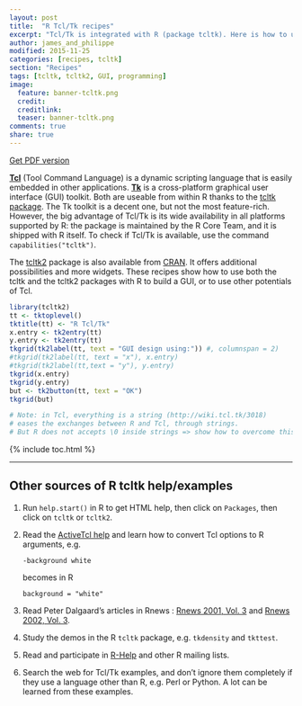 ```yaml
---
layout: post
title:  "R Tcl/Tk recipes"
excerpt: "Tcl/Tk is integrated with R (package tcltk). Here is how to use it..."
author: james_and_philippe
modified: 2015-11-25
categories: [recipes, tcltk]
section: "Recipes"
tags: [tcltk, tcltk2, GUI, programming]
image:
  feature: banner-tcltk.png
  credit: 
  creditlink: 
  teaser: banner-tcltk.png
comments: true
share: true
---
```


<a markdown="0" href="{{ site.images }}/recipes-tcltk/Rtcltk.pdf" class="btn" target="_self"><i class="fa fa-file-pdf-o"></i> Get PDF version</a>

**[Tcl](http://www.tcl.tk)** (Tool Command Language) is a dynamic scripting language that is easily embedded in other applications. **[Tk](http://www.tkdocs.com)** is a cross-platform graphical user interface (GUI) toolkit. Both are useable from within R thanks to the [tcltk package](https://stat.ethz.ch/R-manual/R-devel/library/tcltk/html/tcltk-package.html). The Tk toolkit is a decent one, but not the most feature-rich. However, the big advantage of Tcl/Tk is its wide availability in all platforms supported by R: the package is maintained by the R Core Team, and it is shipped with R itself. To check if Tcl/Tk is available, use the command `capabilities("tcltk")`.

The [tcltk2]() package is also available from [CRAN](). It offers additional possibilities and more widgets. These recipes show how to use both the tcltk and the tcltk2 packages with R to build a GUI, or to use other potentials of Tcl.

```r
library(tcltk2)
tt <- tktoplevel()
tktitle(tt) <- "R Tcl/Tk" 
x.entry <- tk2entry(tt)
y.entry <- tk2entry(tt)
tkgrid(tk2label(tt, text = "GUI design using:")) #, columnspan = 2)
#tkgrid(tk2label(tt, text = "x"), x.entry)
#tkgrid(tk2label(tt,text = "y"), y.entry)
tkgrid(x.entry)
tkgrid(y.entry)
but <- tk2button(tt, text = "OK")
tkgrid(but)

# Note: in Tcl, everything is a string (http://wiki.tcl.tk/3018)
# eases the exchanges between R and Tcl, through strings.
# But R does not accepts \0 inside strings => show how to overcome this!
```

{% include toc.html %}

---

## Other sources of R tcltk help/examples

1. Run `help.start()` in R to get HTML help, then click on `Packages`, then click on `tcltk` or `tcltk2`.

2. Read the [ActiveTcl help](http://docs.activestate.com/activetcl/8.6/full_toc.html) and learn how to convert Tcl options to R arguments, e.g.
    
    ```
    -background white
    ```
    
    becomes in R
    
    ```
    background = "white"
    ```

3. Read Peter Dalgaard's articles in Rnews : [Rnews 2001, Vol. 3](https://cran.r-project.org/doc/Rnews/Rnews_2001-3.pdf) and [Rnews 2002, Vol. 3](https://cran.r-project.org/doc/Rnews/Rnews_2002-3.pdf).

4. Study the demos in the R `tcltk` package, e.g. `tkdensity` and `tkttest`.

5. Read and participate in [R-Help](https://www.r-project.org/mail.html) and other R mailing lists.

6. Search the web for Tcl/Tk examples, and don't ignore them completely if they use a language other than R, e.g. Perl or Python. A lot can be learned from these examples.
